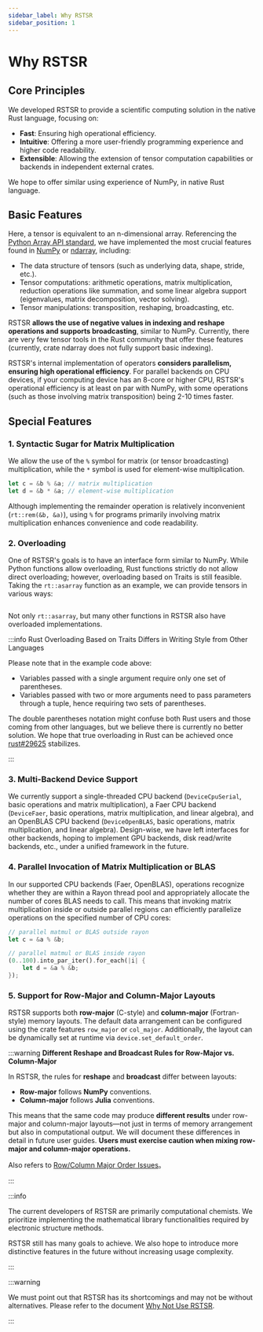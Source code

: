 ```yaml
---
sidebar_label: Why RSTSR
sidebar_position: 1
---
```


# Why RSTSR

## Core Principles

We developed RSTSR to provide a scientific computing solution in the native Rust language, focusing on:
- **Fast**: Ensuring high operational efficiency.
- **Intuitive**: Offering a more user-friendly programming experience and higher code readability.
- **Extensible**: Allowing the extension of tensor computation capabilities or backends in independent external crates.

We hope to offer similar using experience of NumPy, in native Rust language.

## Basic Features

Here, a tensor is equivalent to an n-dimensional array. Referencing the [Python Array API standard](https://data-apis.org/array-api/latest/), we have implemented the most crucial features found in [NumPy](https://numpy.org/) or [ndarray](https://github.com/rust-ndarray/ndarray/), including:
- The data structure of tensors (such as underlying data, shape, stride, etc.).
- Tensor computations: arithmetic operations, matrix multiplication, reduction operations like summation, and some linear algebra support (eigenvalues, matrix decomposition, vector solving).
- Tensor manipulations: transposition, reshaping, broadcasting, etc.

RSTSR **allows the use of negative values in indexing and reshape operations and supports broadcasting**, similar to NumPy. Currently, there are very few tensor tools in the Rust community that offer these features (currently, crate ndarray does not fully support basic indexing).

RSTSR's internal implementation of operators **considers parallelism, ensuring high operational efficiency**. For parallel backends on CPU devices, if your computing device has an 8-core or higher CPU, RSTSR's operational efficiency is at least on par with NumPy, with some operations (such as those involving matrix transposition) being 2-10 times faster.

## Special Features

### 1. Syntactic Sugar for Matrix Multiplication

We allow the use of the `%` symbol for matrix (or tensor broadcasting) multiplication, while the `*` symbol is used for element-wise multiplication.

```rust
let c = &b % &a; // matrix multiplication
let d = &b * &a; // element-wise multiplication
```
Although implementing the remainder operation is relatively inconvenient (`rt::rem(&b, &a)`), using `%` for programs primarily involving matrix multiplication enhances convenience and code readability.

### 2. Overloading

One of RSTSR's goals is to have an interface form similar to NumPy. While Python functions allow overloading, Rust functions strictly do not allow direct overloading; however, overloading based on Traits is still feasible. Taking the `rt::asarray` function as an example, we can provide tensors in various ways:

```rust file=../listings/features-default/tests/why_rstsr.rs anchor=asarray_override
```

Not only `rt::asarray`, but many other functions in RSTSR also have overloaded implementations.

:::info Rust Overloading Based on Traits Differs in Writing Style from Other Languages

Please note that in the example code above:
- Variables passed with a single argument require only one set of parentheses.
- Variables passed with two or more arguments need to pass parameters through a tuple, hence requiring two sets of parentheses.

The double parentheses notation might confuse both Rust users and those coming from other languages, but we believe there is currently no better solution. We hope that true overloading in Rust can be achieved once [rust#29625](https://github.com/rust-lang/rust/issues/29625) stabilizes.

:::

### 3. Multi-Backend Device Support

We currently support a single-threaded CPU backend (`DeviceCpuSerial`, basic operations and matrix multiplication), a Faer CPU backend (`DeviceFaer`, basic operations, matrix multiplication, and linear algebra), and an OpenBLAS CPU backend (`DeviceOpenBLAS`, basic operations, matrix multiplication, and linear algebra). Design-wise, we have left interfaces for other backends, hoping to implement GPU backends, disk read/write backends, etc., under a unified framework in the future.

### 4. Parallel Invocation of Matrix Multiplication or BLAS

In our supported CPU backends (Faer, OpenBLAS), operations recognize whether they are within a Rayon thread pool and appropriately allocate the number of cores BLAS needs to call. This means that invoking matrix multiplication inside or outside parallel regions can efficiently parallelize operations on the specified number of CPU cores:
```rust
// parallel matmul or BLAS outside rayon
let c = &a % &b;

// parallel matmul or BLAS inside rayon
(0..100).into_par_iter().for_each(|i| {
    let d = &a % &b;
});
```

### 5. Support for Row-Major and Column-Major Layouts  

RSTSR supports both **row-major** (C-style) and **column-major** (Fortran-style) memory layouts. The default data arrangement can be configured using the crate features `row_major` or `col_major`. Additionally, the layout can be dynamically set at runtime via `device.set_default_order`.  

:::warning **Different Reshape and Broadcast Rules for Row-Major vs. Column-Major**  

In RSTSR, the rules for **reshape** and **broadcast** differ between layouts:  
- **Row-major** follows **NumPy** conventions.  
- **Column-major** follows **Julia** conventions.  

This means that the same code may produce **different results** under row-major and column-major layouts—not just in terms of memory arrangement but also in computational output. We will document these differences in detail in future user guides. **Users must exercise caution when mixing row-major and column-major operations.**

Also refers to [Row/Column Major Order Issues](./order-issue)。

:::

:::info

The current developers of RSTSR are primarily computational chemists. We prioritize implementing the mathematical library functionalities required by electronic structure methods.

RSTSR still has many goals to achieve. We also hope to introduce more distinctive features in the future without increasing usage complexity.

:::

:::warning

We must point out that RSTSR has its shortcomings and may not be without alternatives. Please refer to the document [Why Not Use RSTSR](warning.mdx).

:::
